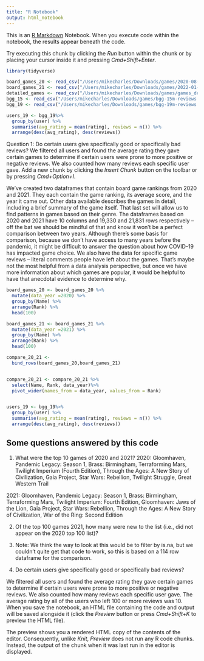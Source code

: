 ```yaml
---
title: "R Notebook"
output: html_notebook
---
```


This is an [R Markdown](http://rmarkdown.rstudio.com) Notebook. When you execute code within the notebook, the results appear beneath the code. 

Try executing this chunk by clicking the *Run* button within the chunk or by placing your cursor inside it and pressing *Cmd+Shift+Enter*. 

```r
library(tidyverse)
```
```r
board_games_20 <- read_csv("/Users/mikecharles/Downloads/games/2020-08-19.csv")
board_games_21 <- read_csv("/Users/mikecharles/Downloads/games/2022-01-08.csv")
detailed_games <- read_csv("/Users/mikecharles/Downloads/games/games_detailed_info.csv")
bgg_15 <- read_csv("/Users/mikecharles/Downloads/games/bgg-15m-reviews.csv")
bgg_19 <- read_csv("/Users/mikecharles/Downloads/games/bgg-19m-reviews.csv")
```
```r
users_19 <- bgg_19%>% 
  group_by(user) %>% 
  summarise(avg_rating = mean(rating), reviews = n()) %>% 
  arrange(desc(avg_rating), desc(reviews))

```
Question 1: Do certain users give specifically good or specifically bad reviews? We filtered all users and found the average rating they gave certain games to determine if certain users were prone to more positive or negative reviews. We also counted how many reviews each specific user gave. 
Add a new chunk by clicking the *Insert Chunk* button on the toolbar or by pressing *Cmd+Option+I*.

We've created two dataframes that contain board game rankings from 2020 and 2021. They each contain the game ranking, its average score, and the year it came out. Other data available describes the games in detail, including a brief summary of the game itself. That last set will allow us to find patterns in games based on their genre. The dataframes based on 2020 and 2021 have 10 columns and 19,330 and 21,831 rows respectively -- off the bat we should be mindful of that and know it won't be a perfect comparison between two years. Although there's some basis for comparison, because we don't have access to many years before the pandemic, it might be difficult to answer the question about how COVID-19 has impacted game choice. We also have the data for specific game reviews -- literal comments people have left about the games. That's maybe not the most helpful from a data analysis perspective, but once we have more information about which games are popular, it would be helpful to have that anecdotal evidence to determine why.


```r
board_games_20 <- board_games_20 %>%
  mutate(data_year =2020) %>%
  group_by(Name) %>%
  arrange(Rank) %>%
  head(100)

board_games_21 <- board_games_21 %>%
  mutate(data_year =2021) %>%
  group_by(Name) %>%
  arrange(Rank) %>%
  head(100)

compare_20_21 <-
  bind_rows(board_games_20,board_games_21)


compare_20_21 <- compare_20_21 %>%
  select(Name, Rank, data_year)%>%
  pivot_wider(names_from = data_year, values_from = Rank)


users_19 <- bgg_19%>%
  group_by(user) %>%
  summarise(avg_rating = mean(rating), reviews = n()) %>%
  arrange(desc(avg_rating), desc(reviews))
```

## Some questions answered by this code

1. What were the top 10 games of 2020 and 2021?
2020: Gloomhaven, Pandemic Legacy: Season 1, Brass: Birmingham, Terraforming Mars, Twilight Imperium (Fourth Edition), Through the Ages: A New Story of Civilization, Gaia Project, Star Wars: Rebellion, Twilight Struggle, Great Western Trail

2021: Gloomhaven, Pandemic Legacy: Season 1, Brass: Birmingham, Terraforming Mars, Twilight Imperium: Fourth Edition, Gloomhaven: Jaws of the Lion, Gaia Project, Star Wars: Rebellion, Through the Ages: A New Story of Civilization, War of the Ring: Second Edition

2. Of the top 100 games 2021, how many were new to the list (i.e., did not appear on the 2020 top 100 list)?

14. Note: We think the way to look at this would be to filter by is.na, but we couldn't quite get that code to work, so this is based on a 114 row dataframe for the comparison.

3. Do certain users give specifically good or specifically bad reviews?

We filtered all users and found the average rating they gave certain games to determine if certain users were prone to more positive or negative reviews. We also counted how many reviews each specific user gave. The average rating by all of the users who left 100 or more reviews was 10.
When you save the notebook, an HTML file containing the code and output will be saved alongside it (click the *Preview* button or press *Cmd+Shift+K* to preview the HTML file). 

The preview shows you a rendered HTML copy of the contents of the editor. Consequently, unlike *Knit*, *Preview* does not run any R code chunks. Instead, the output of the chunk when it was last run in the editor is displayed.

